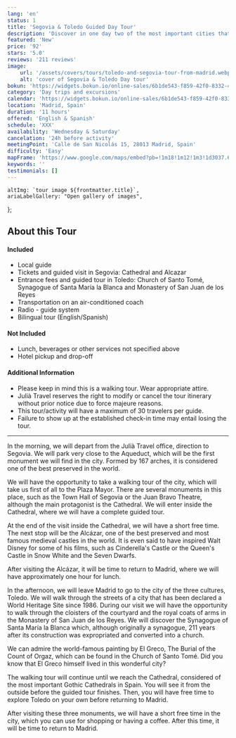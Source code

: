 ```yaml
---
lang: 'en'
status: 1
title: 'Segovia & Toledo Guided Day Tour'
description: 'Discover in one day two of the most important cities that you can visit from Madrid: Segovia and Toledo.'
featured: 'New'
price: '92'
stars: '5.0'
reviews: '211 reviews'
image:
    url: '/assets/covers/tours/toledo-and-segovia-tour-from-madrid.webp'
    alt: 'cover of Segovia & Toledo Day tour'
bokun: 'https://widgets.bokun.io/online-sales/6b1de543-f859-42f0-8332-446d14d349f4/experience/846573?partialView=1'
category: 'Day trips and excursions'
calendar: 'https://widgets.bokun.io/online-sales/6b1de543-f859-42f0-8332-446d14d349f4/experience-calendar/846573'
location: 'Madrid, Spain'
duration: '11 hours'
offered: 'English & Spanish'
schedule: 'XXX'
availability: 'Wednesday & Saturday'
cancelation: '24h before activity'
meetingPoint: 'Calle de San Nicolás 15, 28013 Madrid, Spain'
difficulty: 'Easy'
mapFrame: 'https://www.google.com/maps/embed?pb=!1m18!1m12!1m3!1d3037.6486732638714!2d-3.7145593241225603!3d40.416633155645336!2m3!1f0!2f0!3f0!3m2!1i1024!2i768!4f13.1!3m3!1m2!1s0xd42296fa427a647%3A0x4f757529951b6d8f!2sC.%20de%20San%20Nicol%C3%A1s%2C%2015%2C%20Centro%2C%2028013%20Madrid%2C%20Espa%C3%B1a!5e0!3m2!1ses-419!2smx!4v1709584160025!5m2!1ses-419!2smx'
keywords: ''
testimonials: []
---
```




    altImg: `tour image ${frontmatter.title}`,
    ariaLabelGallery: "Open gallery of images",
};

<SliderGallery 
    client:load 
    images={arrayImages} 
    accessibility={accessibility}
/>

<h2 class="text-3xl md:text-4xl font-extrabold mb-4 text-red-700"> About this Tour</h2>

<div class="flex flex-wrap gap-y-5 my-5">
    <div class="w-full md:w-1/2 md:pr-5">
        <h4 class="text-2xl font-bold mb-4 text-sky-800">Included</h4>
        <ul class="text-lg space-y-4">
            <li><i class="at-check-circle text-green-500"></i> Local guide</li>
            <li><i class="at-check-circle text-green-500"></i> Tickets and guided visit in Segovia: Cathedral and Alcazar</li>
            <li><i class="at-check-circle text-green-500"></i> Entrance fees and guided tour in Toledo: Church of Santo Tomé, Synagogue of Santa María la Blanca and Monastery of San Juan de los Reyes</li>
            <li><i class="at-check-circle text-green-500"></i> Transportation on an air-conditioned coach</li>
            <li><i class="at-check-circle text-green-500"></i> Radio - guide system</li>
            <li><i class="at-check-circle text-green-500"></i> Bilingual tour (English/Spanish)</li>
        </ul>
    </div>
    <div class="w-full md:w-1/2 md:pr-5">
        <h4 class="text-2xl font-bold mb-4 text-sky-800">Not Included</h4>
        <ul class="text-lg space-y-4">
            <li><i class="at-xmark-circle text-red-500"></i> Lunch, beverages or other services not specified above</li>
            <li><i class="at-xmark-circle text-red-500"></i> Hotel pickup and drop-off</li>
        </ul>
    </div>
    <div class="w-full md:pr-5">
        <h4 class="text-2xl font-bold mb-4 text-sky-800">Additional Information</h4>
        <ul class="text-lg space-y-4">
            <li><i class="at-info-circle text-sky-500"></i> Please keep in mind this is a walking tour. Wear appropriate attire.</li>
            <li><i class="at-info-circle text-sky-500"></i> Julià Travel reserves the right to modify or cancel the tour itinerary without prior notice due to force majeure reasons.</li>
            <li><i class="at-info-circle text-sky-500"></i> This tour/activity will have a maximum of 30 travelers per guide.</li>
            <li><i class="at-info-circle text-sky-500"></i> Failure to show up at the established check-in time may entail losing the tour.</li>
        </ul>
    </div>
</div>
<hr/>


<p class="text-lg text-justify my-5"> In the morning, we will depart from the Julià Travel office, direction to Segovia. We will park very 
close to the Aqueduct, which will be the first monument we will find in the city. Formed by 167 arches, it is considered one of the best 
preserved in the world. </p>

<p class="text-lg text-justify my-5"> We will have the opportunity to take a walking tour of the city, which will take us first of all 
to the Plaza Mayor. There are several monuments in this place, such as the Town Hall of Segovia or the Juan Bravo Theatre, although the 
main protagonist is the Cathedral. We will enter inside the Cathedral, where we will have a complete guided tour.</p>

<p class="text-lg text-justify my-5"> At the end of the visit inside the Cathedral, we will have a short free time. The next stop will 
be the Alcázar, one of the best preserved and most famous medieval castles in the world. It is even said to have inspired Walt Disney 
for some of his films, such as Cinderella's Castle or the Queen's Castle in Snow White and the Seven Dwarfs.</p>

<p class="text-lg text-justify my-5"> After visiting the Alcázar, it will be time to return to Madrid, where we will have approximately 
one hour for lunch.</p>

<p class="text-lg text-justify my-5"> In the afternoon, we will leave Madrid to go to the city of the three cultures, Toledo. We will walk 
through the streets of a city that has been declared a World Heritage Site since 1986. During our visit we will have the opportunity to walk 
through the cloisters of the courtyard and the royal coats of arms in the Monastery of San Juan de los Reyes. We will discover the Synagogue 
of Santa María la Blanca which, although originally a synagogue, 211 years after its construction was expropriated and converted into a church.</p>

<p class="text-lg text-justify my-5"> We can admire the world-famous painting by El Greco, The Burial of the Count of Orgaz, which can be 
found in the Church of Santo Tomé. Did you know that El Greco himself lived in this wonderful city?</p>

<p class="text-lg text-justify my-5"> The walking tour will continue until we reach the Cathedral, considered of the most important Gothic 
Cathedrals in Spain. You will see it from the outside before the guided tour finishes. Then, you will have free time to explore Toledo on 
your own before returning to Madrid.</p>

<p class="text-lg text-justify my-5"> After visiting these three monuments, we will have a short free time in the city, which you can use 
for shopping or having a coffee. After this time, it will be time to return to Madrid.</p>
